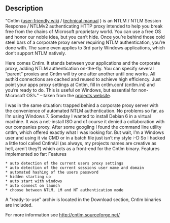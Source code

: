 == Description ==

"Cntlm ([http://sf.net/apps/mediawiki/cntlm/ user-friendly wiki] / [http://cntlm.sourceforge.net/cntlm_manual.pdf technical manual] ) is an NTLM / NTLM Session Response / NTLMv2 authenticating HTTP proxy intended to help you break free from the chains of Microsoft proprietary world. You can use a free OS and honor our noble idea, but you can’t hide. Once you’re behind those cold steel bars of a corporate proxy server requiring NTLM authentication, you’re done with. The same even applies to 3rd party Windows applications, which don’t support NTLM natively.

Here comes Cntlm. It stands between your applications and the corporate proxy, adding NTLM authentication on-the-fly. You can specify several “parent” proxies and Cntlm will try one after another until one works. All auth’d connections are cached and reused to achieve high efficiency. Just point your apps proxy settings at Cntlm, fill in cntlm.conf (cntlm.ini) and you’re ready to do. This is useful on Windows, but essential for non-Microsoft OS’s." – taken from the [http://cntlm.sourceforge.net/ projects website].

I was in the same situation: trapped behind a corporate proxy server with the convenience of automated NTLM authentication. No problems so far, as I’m using Windows 7. Someday I wanted to install Debian 6 in a virtual machine. It was a net-install ISO and of course it denied a collaboration with our companies proxy. After some googling I found the command line utility cntlm, which offered exactly what I was looking for. But wait, I’m a Windows user and using it via CMD or in a batch file just isn’t my style :-D So I hacked a little tool called CntlmUI (as always, my projects names are creative as hell, aren’t they?) which acts as a front-end for the Cntlm binary. Features implemented so far:
Features

 * auto detection of the current users proxy settings
 * auto detection of the current sessions user name and domain
 * automated hashing of the users password
 * hidden starting up
 * auto start with windows
 * auto connect on launch
 * choose between NTLM, LM and NT authentication mode



A "ready-to-use" archiv is located in the Download section, Cntlm binaries are included.

For more information see http://cntlm.sourceforge.net/